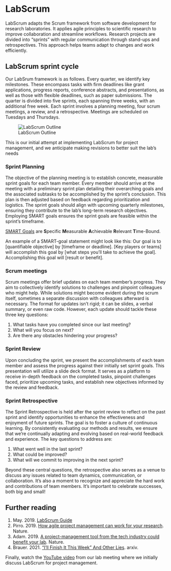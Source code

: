 # LabScrum {.unnumbered}
LabScrum adapts the Scrum framework from software development for research laboratories. It applies agile principles to scientific research to improve collaboration and streamline workflows. Research projects are divided into "sprints" with regular communication through stand-ups and retrospectives. This approach helps teams adapt to changes and work efficiently.

## LabScrum sprint cycle
Our LabSrum framework is as follows. Every quarter, we identify key milestones. These encompass tasks with firm deadlines like grant applications, progress reports, conference abstracts, and presentations, as well as those with flexible deadlines, such as paper submissions. The quarter is divided into five sprints, each spanning three weeks, with an additional free week. Each sprint involves a planning meeting, four scrum meetings, a review, and a retrospective. Meetings are scheduled on Tuesdays and Thursdays.

![LabScrum Outline](../images/LabScrum.png)

:::{.callout-note}
This is our initial attempt at implementing LabScrum for project management, and we anticipate making revisions to better suit the lab's needs
:::

### Sprint Planning 
The objective of the planning meeting is to establish concrete, measurable sprint goals for each team member. Every member should arrive at the meeting with a preliminary sprint plan detailing their overarching goals and the associated subtasks to be accomplished by the sprint's conclusion. This plan is then adjusted based on feedback regarding prioritization and logistics. The sprint goals should align with upcoming quarterly milestones, ensuring they contribute to the lab's long-term research objectives. Employing SMART goals ensures the sprint goals are feasible within the sprint's timeframe.

:::{.callout-tip}
[SMART Goals](https://www.atlassian.com/blog/productivity/how-to-write-smart-goals) are **S**pecific **M**easurable **A**chievable **R**elevant **T**ime-Bound. 

An example of a SMART-goal statement might look like this: Our goal is to [quantifiable objective] by [timeframe or deadline]. [Key players or teams] will accomplish this goal by [what steps you’ll take to achieve the goal]. Accomplishing this goal will [result or benefit].
:::


### Scrum meetings 
Scrum meetings offer brief updates on each team member's progress. They aim to collectively identify solutions to challenges and pinpoint colleagues who might help. While solutions might become evident during the scrum itself, sometimes a separate discussion with colleagues afterward is necessary. The format for updates isn't rigid; it can be slides, a verbal summary, or even raw code. However, each update should tackle these three key questions:

1. What tasks have you completed since our last meeting?
2. What will you focus on next?
3. Are there any obstacles hindering your progress?


### Sprint Review 
Upon concluding the sprint, we present the accomplishments of each team member and assess the progress against their initially set sprint goals. This presentation will utilize a slide deck format. It serves as a platform to receive in-depth feedback on the completed tasks, pinpoint challenges faced, prioritize upcoming tasks, and establish new objectives informed by the review and feedback.


### Sprint Retrospective
The Sprint Retrospective is held after the sprint review to reflect on the past sprint and identify opportunities to enhance the effectiveness and enjoyment of future sprints. The goal is to foster a culture of continuous learning. By consistently evaluating our methods and results, we ensure that we're continually adapting and evolving based on real-world feedback and experience. The key questions to address are:

1. What went well in the last sprint?
2. What could be improved?
3. What will we commit to improving in the next sprint?

Beyond these central questions, the retrospective also serves as a venue to discuss any issues related to team dynamics, communication, or collaboration. It's also a moment to recognize and appreciate the hard work and contributions of team members. It's important to celebrate successes, both big and small!

## Further reading  
1. May. 2019. [LabScrum Guide](https://labscrum.org/labscrum-guide)
2. Pirro. 2019. [How agile project management can work for your research](https://www.nature.com/articles/d41586-019-01184-9). Nature. 
3. Adam. 2019. [A project-management tool from the tech industry could benefit your lab](https://www.nature.com/articles/d41586-019-02620-6). Nature.
4. Brauer. 2021. ["I'll Finish It This Week" And Other Lies](https://arxiv.org/abs/2103.16574). arxiv.

Finally, watch the [YouTube video](https://youtu.be/mcs-KJyfQ84) from our lab meeting where we initially discuss LabScrum for project management.
